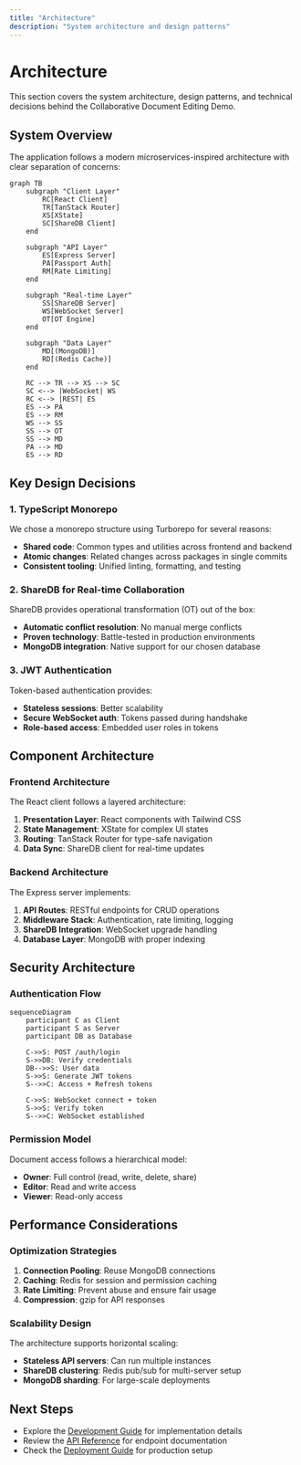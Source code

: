 ```yaml
---
title: "Architecture"
description: "System architecture and design patterns"
---
```


# Architecture

This section covers the system architecture, design patterns, and technical decisions behind the Collaborative Document Editing Demo.

## System Overview

The application follows a modern microservices-inspired architecture with clear separation of concerns:

```mermaid
graph TB
    subgraph "Client Layer"
        RC[React Client]
        TR[TanStack Router]
        XS[XState]
        SC[ShareDB Client]
    end
    
    subgraph "API Layer"
        ES[Express Server]
        PA[Passport Auth]
        RM[Rate Limiting]
    end
    
    subgraph "Real-time Layer"
        SS[ShareDB Server]
        WS[WebSocket Server]
        OT[OT Engine]
    end
    
    subgraph "Data Layer"
        MD[(MongoDB)]
        RD[(Redis Cache)]
    end
    
    RC --> TR --> XS --> SC
    SC <--> |WebSocket| WS
    RC <--> |REST| ES
    ES --> PA
    ES --> RM
    WS --> SS
    SS --> OT
    SS --> MD
    PA --> MD
    ES --> RD
```

## Key Design Decisions

### 1. TypeScript Monorepo

We chose a monorepo structure using Turborepo for several reasons:
- **Shared code**: Common types and utilities across frontend and backend
- **Atomic changes**: Related changes across packages in single commits
- **Consistent tooling**: Unified linting, formatting, and testing

### 2. ShareDB for Real-time Collaboration

ShareDB provides operational transformation (OT) out of the box:
- **Automatic conflict resolution**: No manual merge conflicts
- **Proven technology**: Battle-tested in production environments
- **MongoDB integration**: Native support for our chosen database

### 3. JWT Authentication

Token-based authentication provides:
- **Stateless sessions**: Better scalability
- **Secure WebSocket auth**: Tokens passed during handshake
- **Role-based access**: Embedded user roles in tokens

## Component Architecture

### Frontend Architecture

The React client follows a layered architecture:

1. **Presentation Layer**: React components with Tailwind CSS
2. **State Management**: XState for complex UI states
3. **Routing**: TanStack Router for type-safe navigation
4. **Data Sync**: ShareDB client for real-time updates

### Backend Architecture

The Express server implements:

1. **API Routes**: RESTful endpoints for CRUD operations
2. **Middleware Stack**: Authentication, rate limiting, logging
3. **ShareDB Integration**: WebSocket upgrade handling
4. **Database Layer**: MongoDB with proper indexing

## Security Architecture

### Authentication Flow

```mermaid
sequenceDiagram
    participant C as Client
    participant S as Server
    participant DB as Database
    
    C->>S: POST /auth/login
    S->>DB: Verify credentials
    DB-->>S: User data
    S->>S: Generate JWT tokens
    S-->>C: Access + Refresh tokens
    
    C->>S: WebSocket connect + token
    S->>S: Verify token
    S-->>C: WebSocket established
```

### Permission Model

Document access follows a hierarchical model:
- **Owner**: Full control (read, write, delete, share)
- **Editor**: Read and write access
- **Viewer**: Read-only access

## Performance Considerations

### Optimization Strategies

1. **Connection Pooling**: Reuse MongoDB connections
2. **Caching**: Redis for session and permission caching
3. **Rate Limiting**: Prevent abuse and ensure fair usage
4. **Compression**: gzip for API responses

### Scalability Design

The architecture supports horizontal scaling:
- **Stateless API servers**: Can run multiple instances
- **ShareDB clustering**: Redis pub/sub for multi-server setup
- **MongoDB sharding**: For large-scale deployments

## Next Steps

- Explore the [Development Guide](/development) for implementation details
- Review the [API Reference](/api) for endpoint documentation
- Check the [Deployment Guide](/deployment) for production setup
